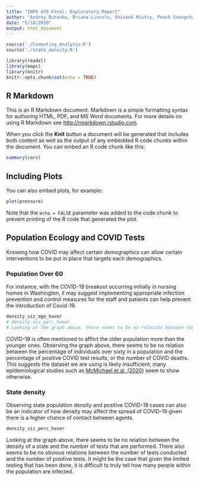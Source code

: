 ```yaml
---
title: "INFO 478 Final: Exploratory Report"
author: "Andrey Butenko, Briana Lincoln, Shivank Mistry, Peach Saengcharoentrakul"
date: "5/18/2020"
output: html_document
---
```


```r
source('./Commuting_Analysis.R')
source('./state_density.R')

library(readxl)
library(maps)
library(knitr)
knitr::opts_chunk$set(echo = TRUE)
```

## R Markdown

This is an R Markdown document. Markdown is a simple formatting syntax for authoring HTML, PDF, and MS Word documents. For more details on using R Markdown see <http://rmarkdown.rstudio.com>.

When you click the **Knit** button a document will be generated that includes both content as well as the output of any embedded R code chunks within the document. You can embed an R code chunk like this:

```r
summary(cars)
```

## Including Plots

You can also embed plots, for example:

```r
plot(pressure)
```

Note that the `echo = FALSE` parameter was added to the code chunk to prevent printing of the R code that generated the plot.


## Population Ecology and COVID Tests
Knowing how COVID may affect certain demographics can allow certain interventions to be put in place that targets each demographics. 

### Population Over 60
For instance, with the COVID-19 breakout occurring initially in nursing homes in Washington, it may suggest implementing appropriate infection prevention and control measures for the staff and patients can help prevent the introduction of Covid-19.

```r
density_viz_age_hover
# density_viz_perc_hover
# Looking at the graph above, there seems to be no relation between the density of a state and the number of tests that are performed. There also seems to be no obvious relations between the number of tests conducted and the number of positive tests. This graph attempts to find if there are any relations between how cities are responding.
```

COVID-19 is often mentioned to afflict the older population more than the younger ones. Observing the graph above, there seems to be no relation between the percentage of individuals over sixty in a population and the percentage of positive COVID test results, or the number of COVID deaths. This suggests the dataset we are using is likely insufficient; many epidemiological studies such as [McMichael et al. (2020)](https://www.nejm.org/doi/full/10.1056/NEJMoa2005412) seem to show otherwise.

### State density
Observing state population density and positive COVID-19 cases can also be an indicator of how density may affect the spread of COVID-19 given there is a higher chance of contact between agents. 
```r
density_viz_perc_hover
```

Looking at the graph above, there seems to be no relation between the density of a state and the number of tests that are performed. There also seems to be no obvious relations between the number of tests conducted and the number of positive tests. It might be the case that given the limited testing that has been done, it is difficult to truly tell how many people within the population are infected.

